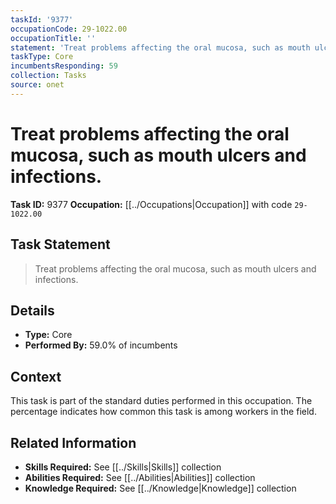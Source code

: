 ```yaml
---
taskId: '9377'
occupationCode: 29-1022.00
occupationTitle: ''
statement: 'Treat problems affecting the oral mucosa, such as mouth ulcers and infections.'
taskType: Core
incumbentsResponding: 59
collection: Tasks
source: onet
---
```

# Treat problems affecting the oral mucosa, such as mouth ulcers and infections.

**Task ID:** 9377
**Occupation:** [[../Occupations|Occupation]] with code `29-1022.00`

## Task Statement

> Treat problems affecting the oral mucosa, such as mouth ulcers and infections.

## Details

- **Type:** Core
- **Performed By:** 59.0% of incumbents

## Context

This task is part of the standard duties performed in this occupation. The percentage indicates how common this task is among workers in the field.

## Related Information

- **Skills Required:** See [[../Skills|Skills]] collection
- **Abilities Required:** See [[../Abilities|Abilities]] collection
- **Knowledge Required:** See [[../Knowledge|Knowledge]] collection
